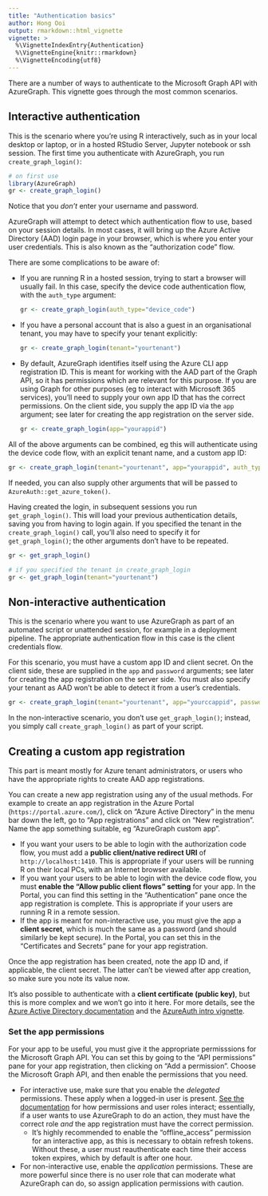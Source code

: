```yaml
---
title: "Authentication basics"
author: Hong Ooi
output: rmarkdown::html_vignette
vignette: >
  %\VignetteIndexEntry{Authentication}
  %\VignetteEngine{knitr::rmarkdown}
  %\VignetteEncoding{utf8}
---
```


There are a number of ways to authenticate to the Microsoft Graph API with AzureGraph. This vignette goes through the most common scenarios.

## Interactive authentication

This is the scenario where you're using R interactively, such as in your local desktop or laptop, or in a hosted RStudio Server, Jupyter notebook or ssh session. The first time you authenticate with AzureGraph, you run `create_graph_login()`:

```r
# on first use
library(AzureGraph)
gr <- create_graph_login()
```

Notice that you _don't_ enter your username and password.

AzureGraph will attempt to detect which authentication flow to use, based on your session details. In most cases, it will bring up the Azure Active Directory (AAD) login page in your browser, which is where you enter your user credentials. This is also known as the "authorization code" flow.

There are some complications to be aware of:

- If you are running R in a hosted session, trying to start a browser will usually fail. In this case, specify the device code authentication flow, with the `auth_type` argument:

  ```r
  gr <- create_graph_login(auth_type="device_code")
  ```

- If you have a personal account that is also a guest in an organisational tenant, you may have to specify your tenant explicitly:

  ```r
  gr <- create_graph_login(tenant="yourtenant")
  ```

- By default, AzureGraph identifies itself using the Azure CLI app registration ID. This is meant for working with the AAD part of the Graph API, so it has permissions which are relevant for this purpose. If you are using Graph for other purposes (eg to interact with Microsoft 365 services), you'll need to supply your own app ID that has the correct permissions. On the client side, you supply the app ID via the `app` argument; see later for creating the app registration on the server side.

  ```r
  gr <- create_graph_login(app="yourappid")
  ```

All of the above arguments can be combined, eg this will authenticate using the device code flow, with an explicit tenant name, and a custom app ID:

```r
gr <- create_graph_login(tenant="yourtenant", app="yourappid", auth_type="device_code")
```

If needed, you can also supply other arguments that will be passed to `AzureAuth::get_azure_token()`.

Having created the login, in subsequent sessions you run `get_graph_login()`. This will load your previous authentication details, saving you from having to login again. If you specified the tenant in the `create_graph_login()` call, you'll also need to specify it for `get_graph_login()`; the other arguments don't have to be repeated.

```r
gr <- get_graph_login()

# if you specified the tenant in create_graph_login
gr <- get_graph_login(tenant="yourtenant")
```

## Non-interactive authentication

This is the scenario where you want to use AzureGraph as part of an automated script or unattended session, for example in a deployment pipeline. The appropriate authentication flow in this case is the client credentials flow.

For this scenario, you must have a custom app ID and client secret. On the client side, these are supplied in the `app` and `password` arguments; see later for creating the app registration on the server side. You must also specify your tenant as AAD won't be able to detect it from a user's credentials.

  ```r
  gr <- create_graph_login(tenant="yourtenant", app="yourccappid", password="client_secret")
  ```

In the non-interactive scenario, you don't use `get_graph_login()`; instead, you simply call `create_graph_login()` as part of your script.

## Creating a custom app registration

This part is meant mostly for Azure tenant administrators, or users who have the appropriate rights to create AAD app registrations.

You can create a new app registration using any of the usual methods. For example to create an app registration in the Azure Portal (`https://portal.azure.com/`), click on "Azure Active Directory" in the menu bar down the left, go to "App registrations" and click on "New registration". Name the app something suitable, eg "AzureGraph custom app".

- If you want your users to be able to login with the authorization code flow, you must add a **public client/native redirect URI** of `http://localhost:1410`. This is appropriate if your users will be running R on their local PCs, with an Internet browser available.
- If you want your users to be able to login with the device code flow, you must **enable the "Allow public client flows" setting** for your app. In the Portal, you can find this setting in the "Authentication" pane once the app registration is complete. This is appropriate if your users are running R in a remote session.
- If the app is meant for non-interactive use, you must give the app a **client secret**, which is much the same as a password (and should similarly be kept secure). In the Portal, you can set this in the "Certificates and Secrets" pane for your app registration.

Once the app registration has been created, note the app ID and, if applicable, the client secret. The latter can't be viewed after app creation, so make sure you note its value now.

It's also possible to authenticate with a **client certificate (public key)**, but this is more complex and we won't go into it here. For more details, see the [Azure Active Directory documentation](https://learn.microsoft.com/en-au/azure/active-directory/develop/v2-oauth2-client-creds-grant-flow) and the [AzureAuth intro vignette](https://cran.r-project.org/package=AzureAuth/vignettes/token.html).

### Set the app permissions

For your app to be useful, you must give it the appropriate permisssions for the Microsoft Graph API. You can set this by going to the "API permissions" pane for your app registration, then clicking on "Add a permission". Choose the Microsoft Graph API, and then enable the permissions that you need.

- For interactive use, make sure that you enable the _delegated_ permissions. These apply when a logged-in user is present. [See the documentation](https://learn.microsoft.com/en-us/graph/auth/auth-concepts#microsoft-graph-permissions) for how permissions and user roles interact; essentially, if a user wants to use AzureGraph to do an action, they must have the correct role _and_ the app registration must have the correct permission.
  - It's highly recommended to enable the "offline_access" permission for an interactive app, as this is necessary to obtain refresh tokens. Without these, a user must reauthenticate each time their access token expires, which by default is after one hour.
- For non-interactive use, enable the _application_ permissions. These are more powerful since there is no user role that can moderate what AzureGraph can do, so assign application permissions with caution.


